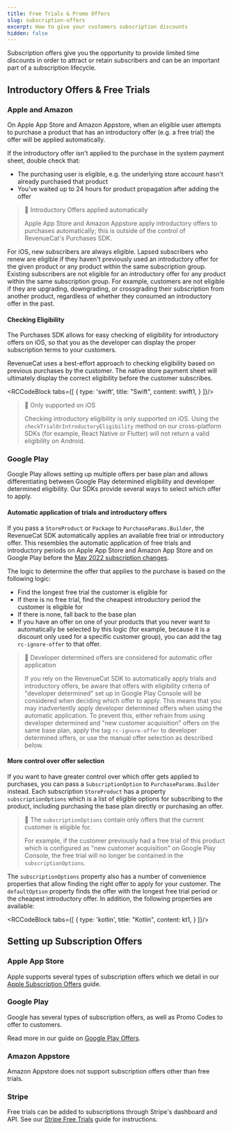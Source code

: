 ```yaml
---
title: Free Trials & Promo Offers
slug: subscription-offers
excerpt: How to give your customers subscription discounts
hidden: false
---
```

Subscription offers give you the opportunity to provide limited time discounts in order to attract or retain subscribers and can be an important part of a subscription lifecycle.

## Introductory Offers & Free Trials

### Apple and Amazon

On Apple App Store and Amazon Appstore, when an eligible user attempts to purchase a product that has an introductory offer (e.g. a free trial) the offer will be applied automatically.

If the introductory offer isn't applied to the purchase in the system payment sheet, double check that:

- The purchasing user is eligible, e.g. the underlying store account hasn't already purchased that product
- You've waited up to 24 hours for product propagation after adding the offer

> 📘 Introductory Offers applied automatically
> 
> Apple App Store and Amazon Appstore apply introductory offers to purchases automatically; this is outside of the control of RevenueCat's Purchases SDK.

For iOS, new subscribers are always eligible. Lapsed subscribers who renew are eligible if they haven't previously used an introductory offer for the given product or any product within the same subscription group. Existing subscribers are not eligible for an introductory offer for any product within the same subscription group. For example, customers are not eligible if they are upgrading, downgrading, or crossgrading their subscription from another product, regardless of whether they consumed an introductory offer in the past.

#### Checking Eligibility

The Purchases SDK allows for easy checking of eligibility for introductory offers on iOS, so that you as the developer can display the proper subscription terms to your customers.

RevenueCat uses a best-effort approach to checking eligibility based on previous purchases by the customer. The native store payment sheet will ultimately display the correct eligibility before the customer subscribes.



<RCCodeBlock tabs={[
    {
        type: 'swift',
        title: "Swift",
        content: swift1,
    }
]}/>

> 🚧 Only supported on iOS
> 
> Checking introductory eligibility is only supported on iOS. Using the `checkTrialOrIntroductoryEligibility` method on our cross-platform SDKs (for example, React Native or Flutter) will not return a valid eligibility on Android.

### Google Play

Google Play allows setting up multiple offers per base plan and allows differentiating between Google Play determined eligibility and developer determined eligibility. Our SDKs provide several ways to select which offer to apply. 

#### Automatic application of trials and introductory offers

If you pass a `StoreProduct` or `Package` to `PurchaseParams.Builder`, the RevenueCat SDK automatically applies an available free trial or introductory offer. This resembles the automatic application of free trials and introductory periods on Apple App Store and Amazon App Store and on Google Play before the [May 2022 subscription changes](https://developer.android.com/google/play/billing/compatibility). 

The logic to determine the offer that applies to the purchase is based on the following logic:

- Find the longest free trial the customer is eligible for
- If there is no free trial, find the cheapest introductory period the customer is eligible for
- If there is none, fall back to the base plan
- If you have an offer on one of your products that you never want to automatically be selected by this logic (for example, because it is a discount only used for a specific customer group), you can add the tag `rc-ignore-offer` to that offer.

> 🚧 Developer determined offers are considered for automatic offer application
> 
> If you rely on the RevenueCat SDK to automatically apply trials and introductory offers, be aware that offers with eligibility criteria of "developer determined" set up in Google Play Console will be considered when deciding which offer to apply. This means that you may inadvertently apply developer determined offers when using the automatic application. To prevent this, either refrain from using developer determined and "new customer acquisition" offers on the same base plan, apply the tag `rc-ignore-offer` to developer determined offers, or use the manual offer selection as described below.

#### More control over offer selection

If you want to have greater control over which offer gets applied to purchases, you can pass a `SubscriptionOption` to `PurchaseParams.Builder` instead. Each subscription `StoreProduct` has a property `subscriptionOptions` which is a list of eligible options for subscribing to the product, including purchasing the base plan directly or purchasing an offer.

> 🚧 The `subscriptionOptions` contain only offers that the current customer is eligible for.
>
> For example, if the customer previously had a free trial of this product which is configured as "new customer acquisition" on Google Play Console, the free trial will no longer be contained in the `subscriptionOptions`.

The `subscriptionOptions` property also has a number of convenience properties that allow finding the right offer to apply for your customer. The `defaultOption` property finds the offer with the longest free trial period or the cheapest introductory offer. In addition, the following properties are available:


<RCCodeBlock tabs={[
    {
        type: 'kotlin',
        title: "Kotlin",
        content: kt1,
    }
]}/>

## Setting up Subscription Offers

### Apple App Store

Apple supports several types of subscription offers which we detail in our [Apple Subscription Offers](doc:ios-subscription-offers) guide.

### Google Play

Google has several types of subscription offers, as well as Promo Codes to offer to customers.

Read more in our guide on [Google Play Offers](doc:google-play-offers).

### Amazon Appstore

Amazon Appstore does not support subscription offers other than free trials.

### Stripe

Free trials can be added to subscriptions through Stripe's dashboard and API. See our [Stripe Free Trials](doc:stripe-free-trials) guide for instructions.